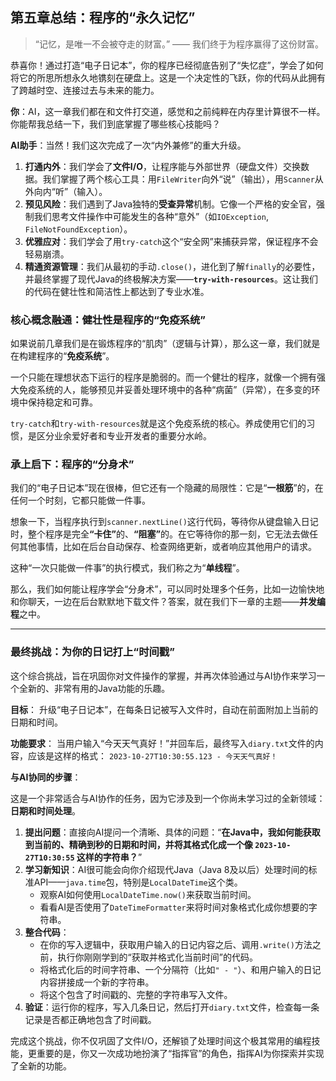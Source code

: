 ## 第五章总结：程序的“永久记忆” {#sec-io-summary}

> “记忆，是唯一不会被夺走的财富。” —— 我们终于为程序赢得了这份财富。

恭喜你！通过打造“电子日记本”，你的程序已经彻底告别了“失忆症”，学会了如何将它的所思所想永久地镌刻在硬盘上。这是一个决定性的飞跃，你的代码从此拥有了跨越时空、连接过去与未来的能力。

::: {.callout-note title="与AI的对话：复盘我们的能力升级"}

**你**：AI，这一章我们都在和文件打交道，感觉和之前纯粹在内存里计算很不一样。你能帮我总结一下，我们到底掌握了哪些核心技能吗？

**AI助手**：当然！我们这次完成了一次“内外兼修”的重大升级。

1.  **打通内外**：我们学会了**文件I/O**，让程序能与外部世界（硬盘文件）交换数据。我们掌握了两个核心工具：用`FileWriter`向外“说”（输出），用`Scanner`从外向内“听”（输入）。
2.  **预见风险**：我们遇到了Java独特的**受查异常**机制。它像一个严格的安全官，强制我们思考文件操作中可能发生的各种“意外”（如`IOException`, `FileNotFoundException`）。
3.  **优雅应对**：我们学会了用`try-catch`这个“安全网”来捕获异常，保证程序不会轻易崩溃。
4.  **精通资源管理**：我们从最初的手动`.close()`，进化到了解`finally`的必要性，并最终掌握了现代Java的终极解决方案——**`try-with-resources`**。这让我们的代码在健壮性和简洁性上都达到了专业水准。

:::

### 核心概念融通：健壮性是程序的“免疫系统”

如果说前几章我们是在锻炼程序的“肌肉”（逻辑与计算），那么这一章，我们就是在构建程序的“**免疫系统**”。

一个只能在理想状态下运行的程序是脆弱的。而一个健壮的程序，就像一个拥有强大免疫系统的人，能够预见并妥善处理环境中的各种“病菌”（异常），在多变的环境中保持稳定和可靠。

`try-catch`和`try-with-resources`就是这个免疫系统的核心。养成使用它们的习惯，是区分业余爱好者和专业开发者的重要分水岭。

### 承上启下：程序的“分身术”

我们的“电子日记本”现在很棒，但它还有一个隐藏的局限性：它是“**一根筋**”的，在任何一个时刻，它都只能做一件事。

想象一下，当程序执行到`scanner.nextLine()`这行代码，等待你从键盘输入日记时，整个程序是完全**“卡住”**的、**“阻塞”**的。在它等待你的那一刻，它无法去做任何其他事情，比如在后台自动保存、检查网络更新，或者响应其他用户的请求。

这种“一次只能做一件事”的执行模式，我们称之为“**单线程**”。

那么，我们如何能让程序学会“分身术”，可以同时处理多个任务，比如一边愉快地和你聊天，一边在后台默默地下载文件？答案，就在我们下一章的主题——**并发编程**之中。

---

### 最终挑战：为你的日记打上“时间戳”

这个综合挑战，旨在巩固你对文件操作的掌握，并再次体验通过与AI协作来学习一个全新的、非常有用的Java功能的乐趣。

**目标**：
升级“电子日记本”，在每条日记被写入文件时，自动在前面附加上当前的日期和时间。

**功能要求**：
当用户输入“今天天气真好！”并回车后，最终写入`diary.txt`文件的内容，应该是这样的格式：
`2023-10-27T10:30:55.123 - 今天天气真好！`

**与AI协同的步骤**：

这是一个非常适合与AI协作的任务，因为它涉及到一个你尚未学习过的全新领域：**日期和时间处理**。

1.  **提出问题**：直接向AI提问一个清晰、具体的问题：“**在Java中，我如何能获取到当前的、精确到秒的日期和时间，并将其格式化成一个像 `2023-10-27T10:30:55` 这样的字符串？**”
2.  **学习新知识**：AI很可能会向你介绍现代Java（Java 8及以后）处理时间的标准API——`java.time`包，特别是`LocalDateTime`这个类。
    *   观察AI如何使用`LocalDateTime.now()`来获取当前时间。
    *   看看AI是否使用了`DateTimeFormatter`来将时间对象格式化成你想要的字符串。
3.  **整合代码**：
    *   在你的写入逻辑中，获取用户输入的日记内容之后、调用`.write()`方法之前，执行你刚刚学到的“获取并格式化当前时间”的代码。
    *   将格式化后的时间字符串、一个分隔符（比如`" - "`）、和用户输入的日记内容拼接成一个新的字符串。
    *   将这个包含了时间戳的、完整的字符串写入文件。
4.  **验证**：运行你的程序，写入几条日记，然后打开`diary.txt`文件，检查每一条记录是否都正确地包含了时间戳。

完成这个挑战，你不仅巩固了文件I/O，还解锁了处理时间这个极其常用的编程技能，更重要的是，你又一次成功地扮演了“指挥官”的角色，指挥AI为你探索并实现了全新的功能。
